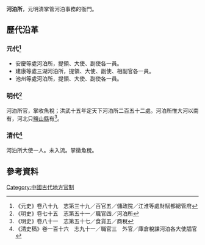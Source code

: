 '''河泊所'''，元明清掌管河泊事務的衙門。
== 歷代沿革 ==
=== 元代<ref>《元史》卷八十九　志第三十九／百官五／儲政院／江淮等處財賦都總管府</ref> ===
* 安慶等處河泊所，提領、大使、副使各一員。
* 建康等處三湖河泊所，提領、大使、副使、相副官各一員。
* 池州等處河泊所，提領、大使、副使各一員。
=== 明代<ref>《明史》卷七十五　志第五十一／職官四／河泊所</ref> ===
河泊所官，掌收魚稅；洪武十五年定天下河泊所二百五十二處。河泊所惟大河以南有，河北只[[鹽山縣|鹽山縣]]有<ref>《明史》卷八十一　志第五十七／食貨五／商稅</ref>。
=== 清代<ref>《清史稿》卷一百十六　志九十一／職官三　外官／庫倉稅課河泊各大使牐官</ref> ===
河泊所大使一人。未入流。掌徵魚稅。
==參考資料==
{{reflist}}
[[Category:中國古代地方官制|Category:中國古代地方官制]]